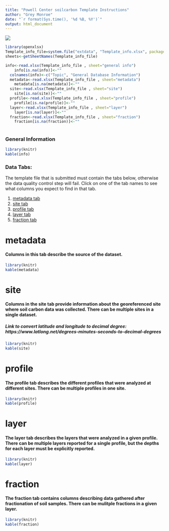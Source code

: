 ```yaml
---
title: "Powell Center soilcarbon Template Instructions"
author: "Grey Monroe"
date: "`r format(Sys.time(), '%d %B, %Y')`"
output: html_document
---
```


![](assets/images/structure.png)

```r

library(openxlsx)
Template_info_file=system.file("extdata", "Template_info.xlsx", package = "soilcarbon")
sheets<-getSheetNames(Template_info_file)

info<-read.xlsx(Template_info_file , sheet="general info")
    info[is.na(info)]<-""
  colnames(info)<-c("Topic", "General Database Information")
  metadata<-read.xlsx(Template_info_file , sheet="metadata")
    metadata[is.na(metadata)]<-""
  site<-read.xlsx(Template_info_file , sheet="site")
    site[is.na(site)]<-""
  profile<-read.xlsx(Template_info_file , sheet="profile")
    profile[is.na(profile)]<-""
  layer<-read.xlsx(Template_info_file , sheet="layer")
    layer[is.na(layer)]<-""
  fraction<-read.xlsx(Template_info_file , sheet="fraction")
    fraction[is.na(fraction)]<-""
  
```
### General Information
```r
library(knitr)
kable(info)
```

### Data Tabs:
The template file that is submitted must contain the tabs below, otherwise the data quality control step will fail. Click on one of the tab names to see what columns you expect to find in that tab. 

1. [metadata tab](#metadata) 
1. [site tab](#site)
1. [profile tab](#profile) 
1. [layer tab](#layer)
1. [fraction tab](#fraction)

# metadata
#### Columns in this tab describe the source of the dataset. 
```r
library(knitr)
kable(metadata)
```

# site
#### Columns in the site tab provide information about the georeferenced site where soil carbon data was collected. There can be multiple sites in a single dataset.

##### Link to convert latitude and longitude to decimal degree: https://www.latlong.net/degrees-minutes-seconds-to-decimal-degrees
```r
library(knitr)
kable(site)
```

# profile
#### The profile tab describes the different profiles that were analyzed at different sites. There can be multiple profiles in one site. 
```r
library(knitr)
kable(profile)
```

# layer
#### The layer tab describes the layers that were analyzed in a given profile. There can be multiple layers reported for a single profile, but the depths for each layer must be explicitly reported.
```r
library(knitr)
kable(layer)
```

# fraction
#### The fraction tab contains columns describing data gathered after fractionation of soil samples. There can be mulitple fractions in a given layer. 
```r
library(knitr)
kable(fraction)
```



